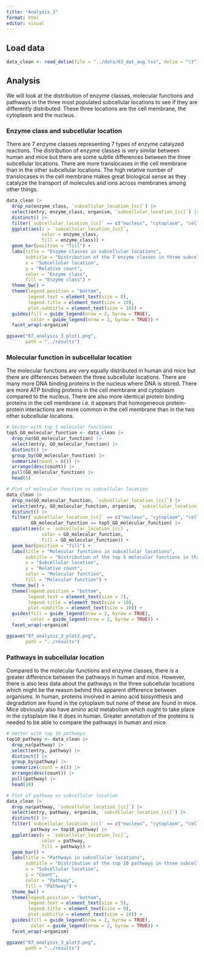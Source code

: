 ```yaml
---
title: "Analysis_3"
format: html
editor: visual
---
```


## Load data

```r
data_clean <- read_delim(file = "../data/03_dat_aug.tsv", delim = "\t")
```

## Analysis

We will look at the distribution of enzyme classes, molecular functions and pathways in the three most populated subcellular locations to see if they are differently distributed. These three locations are the cell membrane, the cytoplasm and the nucleus.

### Enzyme class and subcellular location

There are 7 enzyme classes representing 7 types of enzyme catalyzed reactions. The distribution of enzyme classes is very similar between human and mice but there are some subtle differences between the three subcellular locations. There are more translocases in the cell membrane than in the other subcellular locations. The high relative number of translocases in the cell membrane makes great biological sense as they catalyze the transport of molecules and ions across membranes among other things.

```r
data_clean |>
  drop_na(enzyme_class, `subcellular_location_[cc]`) |>
  select(entry, enzyme_class, organism, `subcellular_location_[cc]`) |>
  distinct() |>
  filter(`subcellular_location_[cc]` == c("nucleus", "cytoplasm", "cell membrane")) |>
  ggplot(aes(x = `subcellular_location_[cc]`,
             color = enzyme_class,
             fill = enzyme_class)) +
  geom_bar(position = "fill") +
  labs(title = "Enzyme classes in subcellular locations",
       subtitle = "Distribution of the 7 enzyme classes in three subcellular locations",
       x = "Subcellular location",
       y = "Relative count",
       color = "Enzyme class",
       fill = "Enzyme class") +
  theme_bw() +
  theme(legend.position = "bottom",
        legend.text = element_text(size = 8),
        legend.title = element_text(size = 10),
        plot.subtitle = element_text(size = 10)) +
  guides(fill = guide_legend(nrow = 2, byrow = TRUE),
         color = guide_legend(nrow = 2, byrow = TRUE)) +
  facet_wrap(~organism)

ggsave("07_analysis_3_plot1.png",
       path = "../results")
```

### Molecular function in subcellular location

The molecular functions are very equally distributed in human and mice but there are differences between the three subcellular locations. There are many more DNA binding proteins in the nucleus where DNA is stored. There are more ATP binding proteins in the cell membrane and cytoplasm compared to the nucleus. There are also more identical protein binding proteins in the cell membrane i.e. it appears that homogeneous protein-protein interactions are more common in the cell membrane than in the two other subcellular locations.

```r
# Vector with top 5 molecular functions
top5_GO_molecular_function <- data_clean |>
  drop_na(GO_molecular_function) |>
  select(entry, GO_molecular_function) |>
  distinct() |>
  group_by(GO_molecular_function) |>
  summarize(count = n()) |>
  arrange(desc(count)) |>
  pull(GO_molecular_function) |>
  head(5)
```

```r
# Plot of molecular function vs subcellular location
data_clean |>
  drop_na(GO_molecular_function, `subcellular_location_[cc]`) |>
  select(entry, GO_molecular_function, organism, `subcellular_location_[cc]`) |>
  distinct() |>
  filter(`subcellular_location_[cc]` == c("nucleus", "cytoplasm", "cell membrane"),
         GO_molecular_function == top5_GO_molecular_function) |>
  ggplot(aes(x = `subcellular_location_[cc]`,
             color = GO_molecular_function,
             fill = GO_molecular_function)) +
  geom_bar(position = "fill") +
  labs(title = "Molecular functions in subcellular locations",
       subtitle = "Distribution of the top 5 molecular functions in three subcellular locations",
       x = "Subcellular location",
       y = "Relative count",
       color = "Molecular function",
       fill = "Molecular function") +
  theme_bw() +
  theme(legend.position = "bottom",
        legend.text = element_text(size = 7),
        legend.title = element_text(size = 10),
        plot.subtitle = element_text(size = 10)) +
  guides(fill = guide_legend(nrow = 2, byrow = TRUE),
         color = guide_legend(nrow = 2, byrow = TRUE)) +
  facet_wrap(~organism)

ggsave("07_analysis_3_plot2.png",
       path = "../results")
```

### Pathways in subcellular location

Compared to the molecular functions and enzyme classes, there is a greater difference between the pathways in human and mice. However, there is also less data about the pathways in the three subcellular locations which might be the reason behind this apparent difference between organisms. In human, proteins involved in amino acid biosynthesis and degradation are found in the cytoplasm but none of these are found in mice. Mice obviously also have amino acid metabolism which ought to take place in the cytoplasm like it does in human. Greater annotation of the proteins is needed to be able to compare the pathways in human and mice.

```r
# Vector with top 10 pathways
top10_pathway <- data_clean |>
  drop_na(pathway) |>
  select(entry, pathway) |>
  distinct() |>
  group_by(pathway) |>
  summarize(count = n()) |>
  arrange(desc(count)) |>
  pull(pathway) |> 
  head(10)
```

```r
# Plot of pathway vs subcellular location
data_clean |>
  drop_na(pathway, `subcellular_location_[cc]`) |>
  select(entry, pathway, organism, `subcellular_location_[cc]`) |>
  distinct() |>
  filter(`subcellular_location_[cc]` == c("nucleus", "cytoplasm", "cell membrane"),
         pathway == top10_pathway) |>
  ggplot(aes(x = `subcellular_location_[cc]`,
             color = pathway,
             fill = pathway)) +
  geom_bar() +
  labs(title = "Pathways in subcellular locations",
       subtitle = "Distribution of the top 10 pathways in three subcellular locations",
       x = "Subcellular location",
       y = "Count",
       color = "Pathway",
       fill = "Pathway") +
  theme_bw() +
  theme(legend.position = "bottom",
        legend.text = element_text(size = 5),
        legend.title = element_text(size = 9),
        plot.subtitle = element_text(size = 10)) +
  guides(fill = guide_legend(nrow = 2, byrow = TRUE),
         color = guide_legend(nrow = 2, byrow = TRUE)) +
  facet_wrap(~organism)

ggsave("07_analysis_3_plot3.png",
       path = "../results")
```
